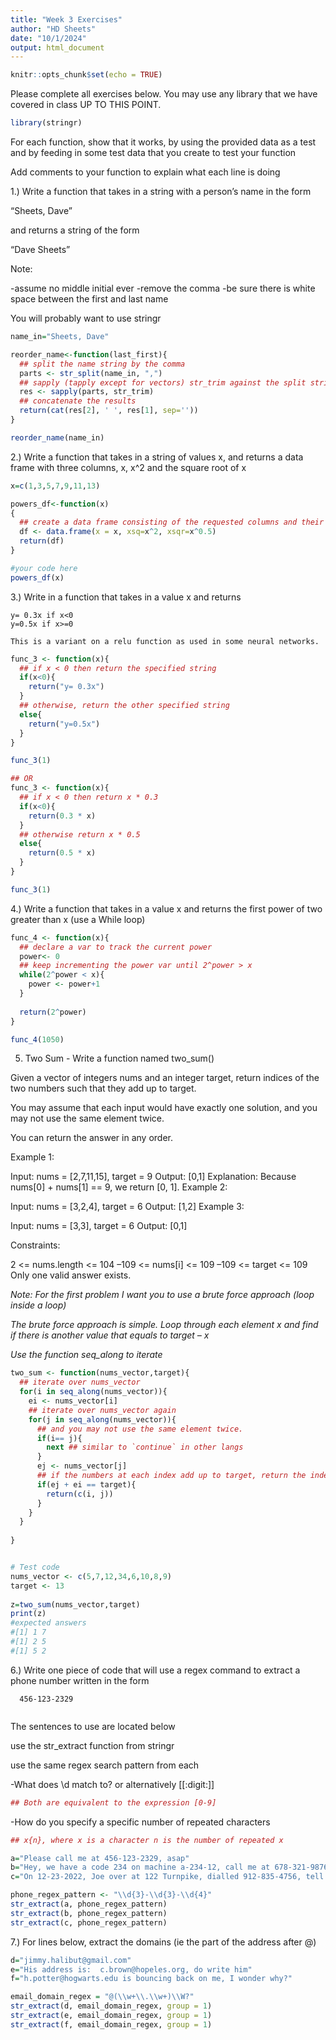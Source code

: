 ---
title: "Week 3 Exercises"
author: "HD Sheets"
date: "10/1/2024"
output: html_document
---

```{r setup, include=FALSE}
knitr::opts_chunk$set(echo = TRUE)
```

Please complete all exercises below. You may use any library that we have covered in class UP TO THIS POINT. 
```{r}
library(stringr)
```

For each function,  show that it works, by using the provided data as a test
and by feeding in some test data that you create to test your function

Add comments to your function to explain what each line is doing

1.) Write a function that takes in a string with a person's name in the form

"Sheets, Dave"

and returns a string of the form

"Dave Sheets"

Note:

-assume no middle initial ever
-remove the comma
-be sure there is white space between the first and last name

You will probably want to use stringr

```{R}
name_in="Sheets, Dave"

reorder_name<-function(last_first){
  ## split the name string by the comma
  parts <- str_split(name_in, ",")
  ## sapply (tapply except for vectors) str_trim against the split string and reverse
  res <- sapply(parts, str_trim)
  ## concatenate the results
  return(cat(res[2], ' ', res[1], sep=''))
}

reorder_name(name_in)

```

2.) Write a function that takes in a string of values x, and returns a data frame
with three columns,  x, x^2 and the square root of x

```{R}
x=c(1,3,5,7,9,11,13)

powers_df<-function(x)
{
  ## create a data frame consisting of the requested columns and their calculations
  df <- data.frame(x = x, xsq=x^2, xsqr=x^0.5)
  return(df)
}

#your code here
powers_df(x)

```


3.) Write in a function that takes in a value x and returns
    
    y= 0.3x if x<0
    y=0.5x if x>=0
    
    This is a variant on a relu function as used in some neural networks.
```{r}

func_3 <- function(x){
  ## if x < 0 then return the specified string
  if(x<0){
    return("y= 0.3x")
  }
  ## otherwise, return the other specified string
  else{
    return("y=0.5x")
  }
}

func_3(1)

```
```{r}
## OR
func_3 <- function(x){
  ## if x < 0 then return x * 0.3
  if(x<0){
    return(0.3 * x)
  }
  ## otherwise return x * 0.5
  else{
    return(0.5 * x)
  }
}

func_3(1)
```

4.) Write a function that takes in a value x and returns the first power of two
greater than x  (use a While loop)
```{r}
func_4 <- function(x){
  ## declare a var to track the current power
  power<- 0
  ## keep incrementing the power var until 2^power > x
  while(2^power < x){
    power <- power+1
  }
  
  return(2^power)
}

func_4(1050)

```


5) Two Sum - Write a function named two_sum()

Given a vector of integers nums and an integer target, return indices of the two numbers such that they add up to target.

You may assume that each input would have exactly one solution, and you may not use the same element twice.

You can return the answer in any order.

Example 1:

Input: nums = [2,7,11,15], target = 9
Output: [0,1]
Explanation: Because nums[0] + nums[1] == 9, we return [0, 1].
Example 2:

Input: nums = [3,2,4], target = 6
Output: [1,2]
Example 3:

Input: nums = [3,3], target = 6
Output: [0,1]

Constraints:

2 <= nums.length <= 104
–109 <= nums[i] <= 109
–109 <= target <= 109
Only one valid answer exists.

*Note: For the first problem I want you to use a brute force approach (loop inside a loop)* 

*The brute force approach is simple. Loop through each element x and find if there is another value that equals to target – x*

*Use the function seq_along to iterate*

```{r}
two_sum <- function(nums_vector,target){
  ## iterate over nums_vector
  for(i in seq_along(nums_vector)){
    ei <- nums_vector[i]
    ## iterate over nums_vector again
    for(j in seq_along(nums_vector)){
      ## and you may not use the same element twice.
      if(i== j){
        next ## similar to `continue` in other langs
      }
      ej <- nums_vector[j]
      ## if the numbers at each index add up to target, return the indecies
      if(ej + ei == target){
        return(c(i, j))
      }
    }
  }
 
}


# Test code
nums_vector <- c(5,7,12,34,6,10,8,9)
target <- 13
 
z=two_sum(nums_vector,target)
print(z)
#expected answers
#[1] 1 7
#[1] 2 5
#[1] 5 2

```

6.) Write one piece of code that will use a regex command to extract a phone
number written in the form

      456-123-2329
      
The sentences to use are located below

use the str_extract function from stringr

use the same regex search pattern from each

-What does \\d match to?  or alternatively [[:digit:]]
```{r}
## Both are equivalent to the expression [0-9]
```

-How do you specify a specific number of repeated characters
```{r}
## x{n}, where x is a character n is the number of repeated x
```

```{R}
a="Please call me at 456-123-2329, asap"
b="Hey, we have a code 234 on machine a-234-12, call me at 678-321-98766"
c="On 12-23-2022, Joe over at 122 Turnpike, dialled 912-835-4756, tell me by 9:02 pm Wed"

phone_regex_pattern <- "\\d{3}-\\d{3}-\\d{4}"
str_extract(a, phone_regex_pattern)
str_extract(b, phone_regex_pattern)
str_extract(c, phone_regex_pattern)

```

7.)  For lines below,  extract the domains (ie the part of the address after @)

```{R}
d="jimmy.halibut@gmail.com"
e="His address is:  c.brown@hopeles.org, do write him"
f="h.potter@hogwarts.edu is bouncing back on me, I wonder why?"

email_domain_regex = "@(\\w+\\.\\w+)\\W?"
str_extract(d, email_domain_regex, group = 1)
str_extract(e, email_domain_regex, group = 1)
str_extract(f, email_domain_regex, group = 1)

```

